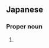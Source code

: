 ==Japanese==
{{ja-kanjitab|いま|にし|yomi=k}}

===Proper noun===
{{ja-pos|いまにし|proper}}

# {{surname|lang=ja|sort=いまにし}}